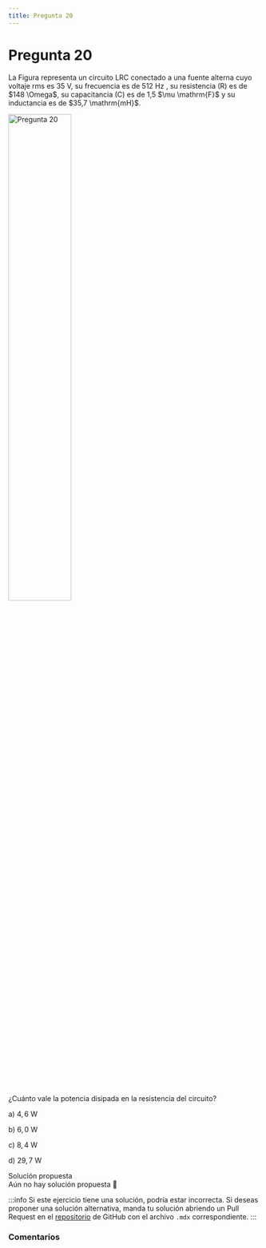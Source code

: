 ```yaml
---
title: Pregunta 20
---
```



# Pregunta 20

<div className="exercise">
La Figura representa un circuito LRC conectado a una fuente alterna cuyo voltaje rms es 35 V, su frecuencia es de 512 Hz , su resistencia (R) es de $148 \Omega$, su capacitancia (C) es de 1,5 $\mu \mathrm{F}$ y su inductancia es de $35,7 \mathrm{mH}$.

<Image
  src="science/electromagnetism/exercises/2016-2/p20/image.png"
  alt="Pregunta 20"
  width="50%"
/>

¿Cuánto vale la potencia disipada en la resistencia del circuito?

a) $4,6 \mathrm{~W}$

b) $6,0 \mathrm{~W}$

c) $8,4 \mathrm{~W}$

d) $29,7 \mathrm{~W}$
</div>

<MDXDetails>
<summary>Solución propuesta</summary>

<div className="exercise">
Aún no hay solución propuesta 🥲
</div>

:::info
Si este ejercicio tiene una solución, podría estar incorrecta. Si deseas proponer una solución alternativa, manda tu solución abriendo
un Pull Request en el [repositorio](https://github.com/crow-rojas/apuntes-fundamentals/pulls) de GitHub con el archivo
`.mdx` correspondiente.
:::

</MDXDetails>

### Comentarios

<Disqus
  url="https://crow-rojas.github.io/apuntes-fundamentals/docs/science/electromagnetism/exercises/2016-2/p20"
  identifier="docs/science/electromagnetism/exercises/2016-2/p20"
  title="2016-2 Electricidad y Magnetismo - Pregunta 20"
/>
